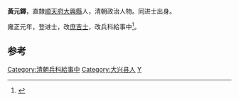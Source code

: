 '''黃元鐸'''，直隸[[顺天府|顺天府]][[大兴县_(金朝)|大興縣]]人，清朝政治人物。同进士出身。

雍正元年，登进士，改[[庶吉士|庶吉士]]，改兵科給事中<ref>{{cite news|author=陈泽希|title=清代北京汉人进士考|url=http://szb.bjedu.cn/jysh/2010-10-15/879.html|accessdate=2013-08-25|newspaper=京教纵横|deadurl=yes|archiveurl=https://web.archive.org/web/20130921053444/http://szb.bjedu.cn/jysh/2010-10-15/879.html|archivedate=2013-09-21}}</ref>。

==参考==
{{Reflist}}
{{清朝官员小作品}}
{{雍正元年癸卯恩科殿試金榜}}
{{DEFAULTSORT:Huang黃}}
[[Category:清朝兵科給事中|Category:清朝兵科給事中]]
[[Category:大兴县人|Category:大兴县人]]
[[Category:黄姓|Y]]